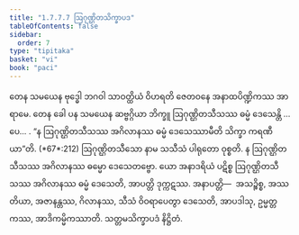 ```yaml
---
title: "1.7.7.7 ဩဂုဏ္ဌိတသိက္ခာပဒ"
tableOfContents: false
sidebar:
  order: 7
type: "tipitaka"
basket: "vi"
book: "paci"
---
```



<DynamicBreadcrumb />

<Division number="644" book="paci" e="ch" v="2" p="266">

<Paragraph number="2034" book="paci">
တေန သမယေန ဗုဒ္ဓေါ ဘဂဝါ သာဝတ္ထိယံ ဝိဟရတိ ဇေတဝနေ အနာထပိဏ္ဍိကဿ အာရာမေ. တေန ခေါ ပန သမယေန ဆဗ္ဗဂ္ဂိယာ ဘိက္ခူ ဩဂုဏ္ဌိတသီသဿ ဓမ္မံ ဒေသေန္တိ …ပေ… .
</Paragraph>

<Paragraph number="2035" book="paci">
<Emphasis>“န ဩဂုဏ္ဌိတသီသဿ အဂိလာနဿ ဓမ္မံ ဒေသေဿာမီတိ သိက္ခာ ကရဏီယာ”</Emphasis>တိ. (*67*:<Emphasis>212</Emphasis>)
</Paragraph>

<Paragraph number="2036" book="paci">
<Emphasis>ဩဂုဏ္ဌိတသီသော</Emphasis> နာမ သသီသံ ပါရုတော ဝုစ္စတိ.
</Paragraph>

<Paragraph number="2037" book="paci">
န ဩဂုဏ္ဌိတသီသဿ အဂိလာနဿ ဓမ္မော ဒေသေတဗ္ဗော. ယော အနာဒရိယံ ပဋိစ္စ ဩဂုဏ္ဌိတသီသဿ အဂိလာနဿ ဓမ္မံ ဒေသေတိ, အာပတ္တိ ဒုက္ကဋဿ.
</Paragraph>

<Paragraph number="2038" book="paci">
အနာပတ္တိ—  အသဉ္စိစ္စ, အဿတိယာ, အဇာနန္တဿ, ဂိလာနဿ, သီသံ ဝိဝရာပေတွာ ဒေသေတိ, အာပဒါသု, ဥမ္မတ္တကဿ, အာဒိကမ္မိကဿာတိ.

</Paragraph>
</Division>

<Paragraph number="2039" type="center" book="paci">
သတ္တမသိက္ခာပဒံ နိဋ္ဌိတံ.
</Paragraph>
